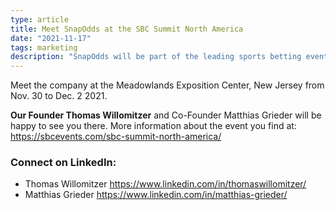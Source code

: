 ```yaml
---
type: article
title: Meet SnapOdds at the SBC Summit North America
date: "2021-11-17"
tags: marketing
description: "SnapOdds will be part of the leading sports betting event in North America."
---
```


Meet the company at the Meadowlands Exposition Center, New Jersey from Nov. 30 to Dec. 2 2021.

**Our Founder Thomas Willomitzer** and Co-Founder Matthias Grieder will be happy to see you there.
More information about the event you find at: <a href="https://sbcevents.com/sbc-summit-north-america/#about" target="_blank">https://sbcevents.com/sbc-summit-north-america/</a>

### Connect on LinkedIn:
- Thomas Willomitzer <https://www.linkedin.com/in/thomaswillomitzer/>
- Matthias Grieder <https://www.linkedin.com/in/matthias-grieder/>
